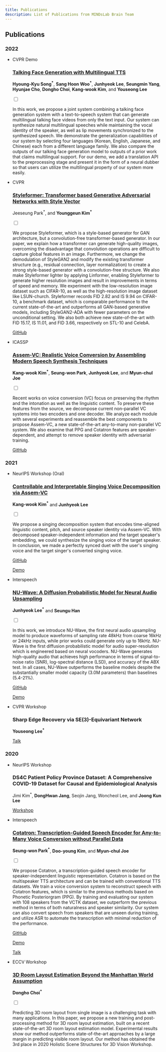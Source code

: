 ```yaml
---
title: Publications
description: List of Publications from MINDsLab Brain Team
---
```





<!-- ![Minds Lab Logo](assets/mindslab_logo.png) -->
## Publications

### 2022

<section id="activities" className={styles.category}>
    <ul className={styles.publications}>
        <li>
            <div className={styles.conference}>CVPR Demo</div>
            <h3><a href="https://arxiv.org/abs/2205.06421">Talking Face Generation with Multilingual TTS</a></h3>
            <p className={styles.authors}>
                <b>Hyoung-Kyu Song<sup>*</sup></b>, <b>Sang Hoon Woo<sup>*</sup></b>, <b>Junhyeok Lee</b>, <b>Seungmin Yang</b>, <b>Hyunjae Cho</b>, <b>Dongho Choi</b>, <b>Kang-wook Kim</b>, and <b>Youseong Lee</b>
            </p>
            <div>
                <input type="checkbox" className={styles.expanded} id="post-2022-cvpr-demo" />
                <p className={styles.description}>
                    In this work, we propose a joint system combining a talking face generation system with a text-to-speech system that can generate multilingual talking face videos from only the text input. <span className={styles.full}>Our system can synthesize natural multilingual speeches while maintaining the vocal identity of the speaker, as well as lip movements synchronized to the synthesized speech. We demonstrate the generalization capabilities of our system by selecting four languages (Korean, English, Japanese, and Chinese) each from a different language family. We also compare the outputs of our talking face generation model to outputs of a prior work that claims multilingual support. For our demo, we add a translation API to the preprocessing stage and present it in the form of a neural dubber so that users can utilize the multilingual property of our system more easily.</span>
                </p>
                <label for="post-2022-cvpr-demo" className={styles.trigger}></label>
            </div>
        </li>
        <li>
            <div className={styles.conference}>CVPR</div>
            <h3><a href="https://arxiv.org/abs/2106.07023">Styleformer: Transformer based Generative Adversarial Networks with Style Vector</a></h3>
            <p className={styles.authors}>
                Jeeseung Park<sup>*</sup>, and <b>Younggeun Kim<sup>*</sup></b>
            </p>
            <div>
                <input type="checkbox" className={styles.expanded} id="post-2022-cvpr" />
                <p className={styles.description}>
                    We propose Styleformer, which is a style-based generator for GAN architecture, but a convolution-free transformer-based generator. <span className={styles.full}>In our paper, we explain how a transformer can generate high-quality images, overcoming the disadvantage that convolution operations are difficult to capture global features in an image. Furthermore, we change the demodulation of StyleGAN2 and modify the existing transformer structure (e.g., residual connection, layer normalization) to create a strong style-based generator with a convolution-free structure. We also make Styleformer lighter by applying Linformer, enabling Styleformer to generate higher resolution images and result in improvements in terms of speed and memory. We experiment with the low-resolution image dataset such as CIFAR-10, as well as the high-resolution image dataset like LSUN-church. Styleformer records FID 2.82 and IS 9.94 on CIFAR-10, a benchmark dataset, which is comparable performance to the current state-of-the-art and outperforms all GAN-based generative models, including StyleGAN2-ADA with fewer parameters on the unconditional setting. We also both achieve new state-of-the-art with FID 15.17, IS 11.01, and FID 3.66, respectively on STL-10 and CelebA.</span>
                </p>
                <label for="post-2022-cvpr" className={styles.trigger}></label>
            </div>
            <p className={styles.github}>
                <a href="https://github.com/Jeeseung-Park/Styleformer">GitHub</a>
            </p>
        </li>
        <li>
            <div className={styles.conference}>ICASSP</div>
            <h3><a href="https://arxiv.org/abs/2104.00931">Assem-VC: Realistic Voice Conversion by Assembling Modern Speech Synthesis Techniques</a></h3>
            <p className={styles.authors}>
                <b>Kang-wook Kim<sup>*</sup></b>, <b>Seung-won Park</b>, <b>Junhyeok Lee</b>, and <b>Myun-chul Joe</b>
            </p>
            <div>
                <input type="checkbox" className={styles.expanded} id="post-2022-icassp" />
                <p className={styles.description}>
                    Recent works on voice conversion (VC) focus on preserving the rhythm and the intonation as well as the linguistic content. <span className={styles.full}>To preserve these features from the source, we decompose current non-parallel VC systems into two encoders and one decoder. We analyze each module with several experiments and reassemble the best components to propose Assem-VC, a new state-of-the-art any-to-many non-parallel VC system. We also examine that PPG and Cotatron features are speaker-dependent, and attempt to remove speaker identity with adversarial training.</span>
                </p>
                <label for="post-2022-icassp" className={styles.trigger}></label>
            </div>
            <p className={styles.github}>
                <a href="https://github.com/mindslab-ai/assem-vc">GitHub</a>
            </p>
        </li>
    </ul>
</section>



### 2021

<section id="activities" className={styles.category}>
    <ul className={styles.publications}>
        <li>
            <div className={styles.conference}>NeurIPS Workshop (Oral)</div>
            <h3><a href="https://arxiv.org/abs/2110.12676">Controllable and Interpretable Singing Voice Decomposition via Assem-VC</a></h3>
            <p className={styles.authors}>
               <b>Kang-wook Kim<sup>*</sup></b> and <b>Junhyeok Lee</b>
            </p>
            <div>
                <input type="checkbox" className={styles.expanded} id="post-2021-nips-workshop" />
                <p className={styles.description}>
                    We propose a singing decomposition system that encodes time-aligned linguistic content, pitch, and source speaker identity via Assem-VC.<span className={styles.full}> With decomposed speaker-independent information and the target speaker's embedding, we could synthesize the singing voice of the target speaker. In conclusion, we made a perfectly synced duet with the user's singing voice and the target singer's converted singing voice.</span>
                </p>
                <label for="post-2021-nips-workshop" className={styles.trigger}></label>
            </div>
            <p className={styles.github}>
                <a href="https://github.com/mindslab-ai/assem-vc">GitHub</a>
            </p>
            <p className={styles.demo}>
                <a href="https://mindslab-ai.github.io/assem-vc/singer/">Demo</a>
            </p>
        </li>
        <li>
            <div className={styles.conference}>Interspeech</div>
            <h3><a href="https://arxiv.org/abs/2104.02321">NU-Wave: A Diffusion Probabilistic Model for Neural Audio Upsampling</a></h3>
            <p className={styles.authors}>
               <b>Junhyeok Lee<sup>*</sup></b> and <b>Seungu Han</b>
            </p>
            <div>
                <input type="checkbox" className={styles.expanded} id="post-2021-is" />
                <p className={styles.description}>
                    In this work, we introduce NU-Wave, the first neural audio upsampling model to produce waveforms of sampling rate 48kHz from coarse 16kHz or 24kHz inputs, while prior works could generate only up to 16kHz. <span className={styles.full}>NU-Wave is the first diffusion probabilistic model for audio super-resolution which is engineered based on neural vocoders. NU-Wave generates high-quality audio that achieves high performance in terms of signal-to-noise ratio (SNR), log-spectral distance (LSD), and accuracy of the ABX test. In all cases, NU-Wave outperforms the baseline models despite the substantially smaller model capacity (3.0M parameters) than baselines (5.4-21%).</span>
                </p>
                <label for="post-2021-is" className={styles.trigger}></label>
            </div>
            <p className={styles.github}>
                <a href="https://github.com/mindslab-ai/nuwave">GitHub</a>
            </p>
            <p className={styles.demo}>
                <a href="https://mindslab-ai.github.io/nuwave">Demo</a>
            </p>
        </li>
        <li>
            <div className={styles.conference}>CVPR Workshop</div>
            <h3><a>Sharp Edge Recovery via SE(3)-Equivariant Network</a></h3>
            <p className={styles.authors}>
               <b>Youseong Lee<sup>*</sup></b>
            </p>
            <p className={styles.misc}>
                <a href="https://youtu.be/UVYQzQ-mH1w?t=9231">Talk</a>
            </p>
        </li>
    </ul>
</section>


### 2020

<section id="activities" className={styles.category}>
    <ul className={styles.publications}>
        <li>
            <div className={styles.conference}>NeurIPS Workshop</div>
            <h3><a>DS4C Patient Policy Province Dataset: A Comprehensive COVID-19 Dataset for Causal and Epidemiological Analysis</a></h3>
            <p className={styles.authors}>
               Jimi Kim<sup>*</sup>, <b>DongHwan Jang</b>, Seojin Jang, Woncheol Lee, and <b>Joong Kun Lee</b>
            </p>
            <p className={styles.misc}>
                <a href="https://www.cmu.edu/dietrich/causality/neurips20ws/">Workshop</a>
            </p>
        </li>
        <li>
            <div className={styles.conference}>Interspeech</div>
            <h3><a href="https://arxiv.org/abs/2005.03295">Cotatron: Transcription-Guided Speech Encoder for Any-to-Many Voice Conversion without Parallel Data</a></h3>
            <p className={styles.authors}>
               <b>Seung-won Park<sup>*</sup></b>, <b>Doo-young Kim</b>, and <b>Myun-chul Joe</b>
            </p>
            <div>
                <input type="checkbox" className={styles.expanded} id="post-2020-is" />
                <p className={styles.description}>
                    We propose Cotatron, a transcription-guided speech encoder for speaker-independent linguistic representation. <span className={styles.full}>Cotatron is based on the multispeaker TTS architecture and can be trained with conventional TTS datasets. We train a voice conversion system to reconstruct speech with Cotatron features, which is similar to the previous methods based on Phonetic Posteriorgram (PPG). By training and evaluating our system with 108 speakers from the VCTK dataset, we outperform the previous method in terms of both naturalness and speaker similarity. Our system can also convert speech from speakers that are unseen during training, and utilize ASR to automate the transcription with minimal reduction of the performance.</span>
                </p>
                <label for="post-2020-is" className={styles.trigger}></label>
            </div>
            <p className={styles.github}>
                <a href="https://github.com/mindslab-ai/cotatron">GitHub</a>
            </p>
            <p className={styles.demo}>
                <a href="https://mindslab-ai.github.io/cotatron/">Demo</a>
            </p>
            <p className={styles.misc}>
                <a href="https://youtu.be/lnNuL8hqoh4">Talk</a>
            </p>
        </li>
        <li>
            <div className={styles.conference}>ECCV Workshop</div>
            <h3><a href="https://arxiv.org/abs/2009.02857">3D Room Layout Estimation Beyond the Manhattan World Assumption</a></h3>
            <p className={styles.authors}>
               <b>Dongho Choi<sup>*</sup></b>
            </p>
            <div>
                <input type="checkbox" className={styles.expanded} id="post-2020-eccvw" />
                <p className={styles.description}>
                    Predicting 3D room layout from single image is a challenging task with many applications. <span className={styles.full}>In this paper, we propose a new training and post-processing method for 3D room layout estimation, built on a recent state-of-the-art 3D room layout estimation model. Experimental results show our method outperforms state-of-the-art approaches by a large margin in predicting visible room layout. Our method has obtained the 3rd place in 2020 Holistic Scene Structures for 3D Vision Workshop.</span>
                </p>
                <label for="post-2020-eccvw" className={styles.trigger}></label>
            </div>
        </li>
    </ul>
</section>